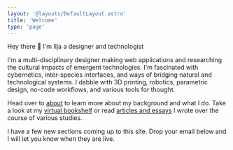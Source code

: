 ```yaml
---
layout: '@layouts/DefaultLayout.astro'
title: 'Welcome'
type: 'page'
---
```


<BigHeading>Hey there 👋 I'm Ilja a designer and technologist</BigHeading>

I'm a multi-disciplinary designer making web applications and researching the cultural impacts of emergent technologies. I'm fascinated with cybernetics, inter-species interfaces, and ways of bridging natural and technological systems. I dabble with 3D printing, robotics, parametric design, no-code workflows, and various tools for thought.

Head over to [about](./about/) to learn more about my background and what I do. Take a look at my [virtual bookshelf](./library/) or read [articles and essays](./articles/) I wrote over the course of various studies.

I have a few new sections coming up to this site. Drop your email below and I will let you know when they are live.
